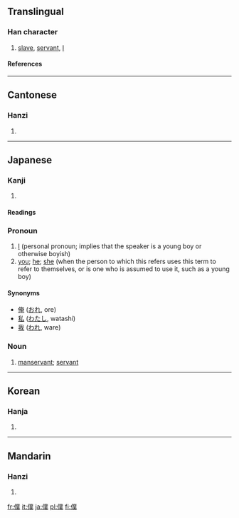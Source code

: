{{see|仆}}<!-- may be replaced by zh-forms -->

==Translingual==
===Han character===
{{Han char|rn=9|rad=人|as=12|sn=14|four=2223<sub>4</sub>|canj=人廿金人 (OTCO)}}
# [[slave]], [[servant]], [[I]]
====References====
{{Han ref|kx=0116.180|dkj=01094|dj=0247.300|hdz=10218.090|uh=50D5|ud=20693|bh=B9B2|bd=47538}}
----
==Cantonese==
===Hanzi===
{{yue-hanzi|jyut=|y=buk6}}
# {{defn|Cantonese}}
----
==Japanese==

===Kanji===
{{ja-kanji|grade=c|rs=人12}}

# {{defn|Japanese}}

====Readings====
{{ja-readings|on=[[ぼく]] (boku)|kun=[[しもべ]] (shimobe), [[やつがれ]] (yatsugare)}}

===Pronoun===
{{ja-pos|k|pronoun|hira=ぼく|kata=ボク|rom=boku|hidx=ほく'}}

# [[I]] (personal pronoun; implies that the speaker is a young boy or otherwise boyish)
# [[you]]; [[he]]; [[she]] (when the person to which this refers uses this term to refer to themselves, or is one who is assumed to use it, such as a young boy)

====Synonyms====
*[[俺]] ([[おれ]], ore)
*[[私]] ([[わたし]], watashi)
*[[我]] ([[われ]], ware)

===Noun===
{{ja-noun|k|hira=しもべ|rom=shimobe}}

# [[manservant]]; [[servant]]

----

==Korean==
===Hanja===
{{ko-hanja|hangeul=복|rv=bok|mr=pok}}
# {{defn|Korean}}
----
==Mandarin==
===Hanzi===
{{cmn-hanzi|sim=仆|pin=[[pú]] ([[pu2]])|wg=p'u<sup>2</sup>}}
# {{defn|Mandarin}}

[[fr:僕]]
[[it:僕]]
[[ja:僕]]
[[pl:僕]]
[[fi:僕]]
